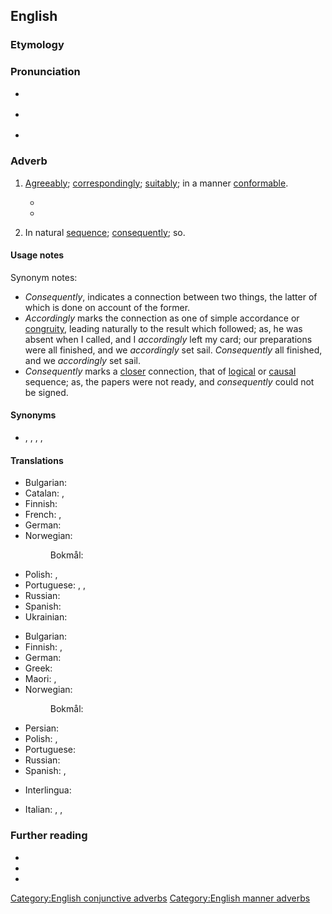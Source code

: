 ==English==

===Etymology===
{{suffix|according|ly|lang=en}}

===Pronunciation===
* {{a|US}} {{IPA|/ə.ˈkɔɹ.dɪŋ.li/|lang=en}}
* {{a|UK}} {{IPA|/əˈkɔː(ɹ).dɪŋ.li/|lang=en}}
* {{audio|en-us-accordingly.ogg|Audio (US)|lang=en}}

===Adverb===
{{en-adv}}

# {{lb|en|manner}} [[agreeably|Agreeably]]; [[correspondingly]]; [[suitably]]; in a manner [[conformable]].
#* {{quote-book|passage=We may the number of ships behold, and so proceed '''accordingly'''.|author=Shakespeare|title=Antony and Cleopatra|section=III-ix}}
#* {{quote-book|year=1895|author=H. G. Wells|title=The Time Machine|chapter=X|passage=Now, I still think that for this box of matches to have escaped the wear of time for immemorial years was a strange, and for me, a most fortunate thing. Yet oddly enough I found here a far more unlikely substance, and that was camphor. I found it in a sealed jar, that, by chance, I supposed had been really hermetically sealed. I fancied at first the stuff was paraffin wax, and smashed the jar '''accordingly'''. But the odor of camphor was unmistakable.}}
# {{lb|en|conjunctive}} In natural [[sequence]]; [[consequently]]; so.

====Usage notes====
Synonym notes:
* ''Consequently'', indicates a connection between two things, the latter of which is done on account of the former.
* ''Accordingly'' marks the connection as one of simple accordance or [[congruity]], leading naturally to the result which followed; as, he was absent when I called, and I ''accordingly'' left my card; our preparations were all finished, and we ''accordingly'' set sail. ''Consequently'' all finished, and we ''accordingly'' set sail.
* ''Consequently'' marks a [[closer]] connection, that of [[logical]] or [[causal]] sequence; as, the papers were not ready, and ''consequently'' could not be signed.

====Synonyms====
* {{l|en|consequently}}, {{l|en|therefore}}, {{l|en|wherefore}}, {{l|en|hence}}, {{l|en|so}}

====Translations====
{{trans-top|agreeably; correspondingly; suitably; in a manner conformable}}
* Bulgarian: {{t+|bg|съответно}}
* Catalan: {{t+|ca|apropiadament}}, {{t|ca|tal com correspon}}
* Finnish: {{t|fi|sen mukaisesti}}
* French: {{t+|fr|en conséquence}}, {{t+|fr|conséquemment}}
* German: {{t+|de|dementsprechend}}
* Norwegian: {{t+|no|deretter}}
*: Bokmål: {{t|nb|tilsvarende}}
{{trans-mid}}
* Polish: {{t+|pl|odpowiednio}}, {{t+|pl|stosownie}}
* Portuguese: {{t|pt|correspondentemente}}, {{t|pt|conformemente}}, {{t|pt|acordadamente}}
* Russian: {{t+|ru|соотве́тственно}}
* Spanish: {{t|es|en consecuencia}}
* Ukrainian: {{t|uk|відпові́дно}}
{{trans-bottom}}

{{trans-top|in natural sequence; consequently; so}}
* Bulgarian: {{t+|bg|следователно}}
* Finnish: {{t|fi|niinpä}}, {{t|fi|siispä}}
* German: {{t+|de|logischerweise}}
* Greek: {{t+|el|επομένως}}
* Maori: {{t|mi|nā konei}}, {{t|mi|nō konei}}
* Norwegian:
*: Bokmål: {{t|nb|følgelig}}
{{trans-mid}}
* Persian: {{t|fa|طبیعتاّ|tr=tabiatan|sc=fa-Arab}}
* Polish: {{t+|pl|więc}}, {{t+|pl|zatem}}
* Portuguese: {{t+|pt|consequentemente}}
* Russian: {{t+|ru|сле́довательно}}
* Spanish: {{t+|es|por consiguiente}}, {{t|es|consecuentemente}}
{{trans-bottom}}

{{checktrans-top}}
* Interlingua: {{t-check|ia|in consequentia}}
{{trans-mid}}
* Italian: {{t-check|it|di conseguenza}}, {{t-check|it|in conformità a}}, {{t+check|it|conformemente}}
{{trans-bottom}}

===Further reading===
* {{R:Webster 1913}}
* {{R:Century 1911}}
* {{R:OneLook}}

[[Category:English conjunctive adverbs]]
[[Category:English manner adverbs]]